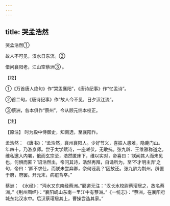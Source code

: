 ```yaml
---
---
---
```

title: 哭孟浩然
---



哭孟浩然①


故人不可见，汉水日东流。②

借问襄阳老，江山空蔡洲③ 。

【校】

①《万首唐人绝句》作“哭孟襄阳”，《唐诗纪事》作“忆孟诗”。

②首二句，《唐诗纪事》作“故人今不见，日夕汉江流”。

③蔡洲，各本俱作“蔡州”，今从顾元纬本校正。

【注】

【原注】 时为殿中侍御史，知南选，至襄阳作。

孟浩然： 《唐书》：“孟浩然，襄州襄阳人。少好节义，喜振人患难，隐鹿门山。年四十，乃游京师。尝于太学赋诗，一座嗟伏，无敢抗。张九龄、王维雅称道之。维私邀入内署，俄而玄宗至，浩然匿床下，维以实对，帝喜曰：‘朕闻其人而未见也，何惧而匿？’诏浩然出，帝问其诗，浩然再拜，自诵所为，至‘不才明主弃’之句，帝曰：‘卿不求仕，而朕未尝弃卿，奈何诬我？’因放还。张九龄为荆州，辟置于府，府罢。开元末，病疽背卒。”

蔡洲： 《水经》：“沔水又东南经蔡洲。”郦道元注：“汉长水校尉蔡瑁居之，故名蔡洲。”《荆州图经》：“襄阳岘山东南一里江中有蔡洲。”《一统志》：“蔡洲，在襄阳府城东北汉水中。后汉蔡瑁居其上，曹操尝造其家。”
